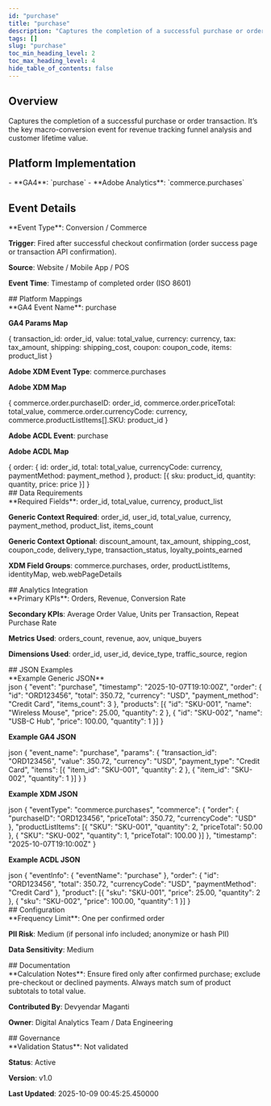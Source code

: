 ```yaml
---
id: "purchase"
title: "purchase"
description: "Captures the completion of a successful purchase or order transaction. It’s the key macro-conversion event for revenue tracking funnel analysis and customer lifetime value."
tags: []
slug: "purchase"
toc_min_heading_level: 2
toc_max_heading_level: 4
hide_table_of_contents: false
---
```



<SubmitNewButton section="events" />

<div class="mui-section">
<h2>Overview</h2>
<div class="mui-overview">Captures the completion of a successful purchase or order transaction. It’s the key macro-conversion event for revenue tracking funnel analysis and customer lifetime value.</div>
</div>

<div class="mui-section">
<h2>Platform Implementation</h2>
- **GA4**: `purchase`
- **Adobe Analytics**: `commerce.purchases`
</div>

## Event Details

<div class="mui-section">
**Event Type**: Conversion / Commerce

**Trigger**: Fired after successful checkout confirmation (order success page or transaction API confirmation).

**Source**: Website / Mobile App / POS

**Event Time**: Timestamp of completed order (ISO 8601)
</div>
## Platform Mappings

<div class="mui-section">
**GA4 Event Name**: purchase

**GA4 Params Map**

<div class="mui-code-block" data-language="json">&#123; transaction_id: order_id, value: total_value, currency: currency, tax: tax_amount, shipping: shipping_cost, coupon: coupon_code, items: product_list &#125;</div>

**Adobe XDM Event Type**: commerce.purchases

**Adobe XDM Map**

<div class="mui-code-block" data-language="json">&#123; commerce.order.purchaseID: order_id, commerce.order.priceTotal: total_value, commerce.order.currencyCode: currency, commerce.productListItems[].SKU: product_id &#125;</div>

**Adobe ACDL Event**: purchase

**Adobe ACDL Map**

<div class="mui-code-block" data-language="json">&#123; order: &#123; id: order_id, total: total_value, currencyCode: currency, paymentMethod: payment_method &#125;, product: [&#123; sku: product_id, quantity: quantity, price: price &#125;] &#125;</div>
</div>
## Data Requirements

<div class="mui-section">
**Required Fields**: order_id, total_value, currency, product_list

**Generic Context Required**: order_id, user_id, total_value, currency, payment_method, product_list, items_count

**Generic Context Optional**: discount_amount, tax_amount, shipping_cost, coupon_code, delivery_type, transaction_status, loyalty_points_earned

**XDM Field Groups**: commerce.purchases, order, productListItems, identityMap, web.webPageDetails
</div>
## Analytics Integration

<div class="mui-section">
**Primary KPIs**: Orders, Revenue, Conversion Rate

**Secondary KPIs**: Average Order Value, Units per Transaction, Repeat Purchase Rate

**Metrics Used**: orders_count, revenue, aov, unique_buyers

**Dimensions Used**: order_id, user_id, device_type, traffic_source, region
</div>
## JSON Examples

<div class="mui-section">
**Example Generic JSON**

<div class="mui-code-block" data-language="javascript">json &#123; &quot;event&quot;: &quot;purchase&quot;, &quot;timestamp&quot;: &quot;2025-10-07T19:10:00Z&quot;, &quot;order&quot;: &#123; &quot;id&quot;: &quot;ORD123456&quot;, &quot;total&quot;: 350.72, &quot;currency&quot;: &quot;USD&quot;, &quot;payment_method&quot;: &quot;Credit Card&quot;, &quot;items_count&quot;: 3 &#125;, &quot;products&quot;: [&#123; &quot;id&quot;: &quot;SKU-001&quot;, &quot;name&quot;: &quot;Wireless Mouse&quot;, &quot;price&quot;: 25.00, &quot;quantity&quot;: 2 &#125;, &#123; &quot;id&quot;: &quot;SKU-002&quot;, &quot;name&quot;: &quot;USB-C Hub&quot;, &quot;price&quot;: 100.00, &quot;quantity&quot;: 1 &#125;] &#125;</div>

**Example GA4 JSON**

<div class="mui-code-block" data-language="javascript">json &#123; &quot;event_name&quot;: &quot;purchase&quot;, &quot;params&quot;: &#123; &quot;transaction_id&quot;: &quot;ORD123456&quot;, &quot;value&quot;: 350.72, &quot;currency&quot;: &quot;USD&quot;, &quot;payment_type&quot;: &quot;Credit Card&quot;, &quot;items&quot;: [&#123; &quot;item_id&quot;: &quot;SKU-001&quot;, &quot;quantity&quot;: 2 &#125;, &#123; &quot;item_id&quot;: &quot;SKU-002&quot;, &quot;quantity&quot;: 1 &#125;] &#125; &#125;</div>

**Example XDM JSON**

<div class="mui-code-block" data-language="javascript">json &#123; &quot;eventType&quot;: &quot;commerce.purchases&quot;, &quot;commerce&quot;: &#123; &quot;order&quot;: &#123; &quot;purchaseID&quot;: &quot;ORD123456&quot;, &quot;priceTotal&quot;: 350.72, &quot;currencyCode&quot;: &quot;USD&quot; &#125;, &quot;productListItems&quot;: [&#123; &quot;SKU&quot;: &quot;SKU-001&quot;, &quot;quantity&quot;: 2, &quot;priceTotal&quot;: 50.00 &#125;, &#123; &quot;SKU&quot;: &quot;SKU-002&quot;, &quot;quantity&quot;: 1, &quot;priceTotal&quot;: 100.00 &#125;] &#125;, &quot;timestamp&quot;: &quot;2025-10-07T19:10:00Z&quot; &#125;</div>

**Example ACDL JSON**

<div class="mui-code-block" data-language="javascript">json &#123; &quot;eventInfo&quot;: &#123; &quot;eventName&quot;: &quot;purchase&quot; &#125;, &quot;order&quot;: &#123; &quot;id&quot;: &quot;ORD123456&quot;, &quot;total&quot;: 350.72, &quot;currencyCode&quot;: &quot;USD&quot;, &quot;paymentMethod&quot;: &quot;Credit Card&quot; &#125;, &quot;product&quot;: [&#123; &quot;sku&quot;: &quot;SKU-001&quot;, &quot;price&quot;: 25.00, &quot;quantity&quot;: 2 &#125;, &#123; &quot;sku&quot;: &quot;SKU-002&quot;, &quot;price&quot;: 100.00, &quot;quantity&quot;: 1 &#125;] &#125;</div>
</div>
## Configuration

<div class="mui-section">
**Frequency Limit**: One per confirmed order

**PII Risk**: Medium (if personal info included; anonymize or hash PII)

**Data Sensitivity**: Medium
</div>
## Documentation

<div class="mui-section">
**Calculation Notes**: Ensure fired only after confirmed purchase; exclude pre-checkout or declined payments. Always match sum of product subtotals to total value.

**Contributed By**: Devyendar Maganti

**Owner**: Digital Analytics Team / Data Engineering
</div>
## Governance

<div class="mui-section">
**Validation Status**: Not validated

**Status**: Active

**Version**: v1.0

**Last Updated**: 2025-10-09 00:45:25.450000
</div>

<KpiEditorWrapper kpiId="purchase" section="events" />